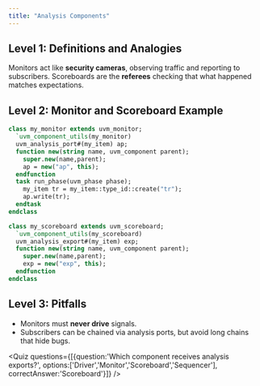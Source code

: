 ```yaml
---
title: "Analysis Components"
---
```



## Level 1: Definitions and Analogies

Monitors act like **security cameras**, observing traffic and reporting to subscribers. Scoreboards are the **referees** checking that what happened matches expectations.

## Level 2: Monitor and Scoreboard Example

```systemverilog
class my_monitor extends uvm_monitor;
  `uvm_component_utils(my_monitor)
  uvm_analysis_port#(my_item) ap;
  function new(string name, uvm_component parent);
    super.new(name,parent);
    ap = new("ap", this);
  endfunction
  task run_phase(uvm_phase phase);
    my_item tr = my_item::type_id::create("tr");
    ap.write(tr);
  endtask
endclass

class my_scoreboard extends uvm_scoreboard;
  `uvm_component_utils(my_scoreboard)
  uvm_analysis_export#(my_item) exp;
  function new(string name, uvm_component parent);
    super.new(name,parent);
    exp = new("exp", this);
  endfunction
endclass
```

## Level 3: Pitfalls

* Monitors must **never drive** signals.
* Subscribers can be chained via analysis ports, but avoid long chains that hide bugs.

<Quiz questions={[{question:'Which component receives analysis exports?', options:['Driver','Monitor','Scoreboard','Sequencer'], correctAnswer:'Scoreboard'}]} />
